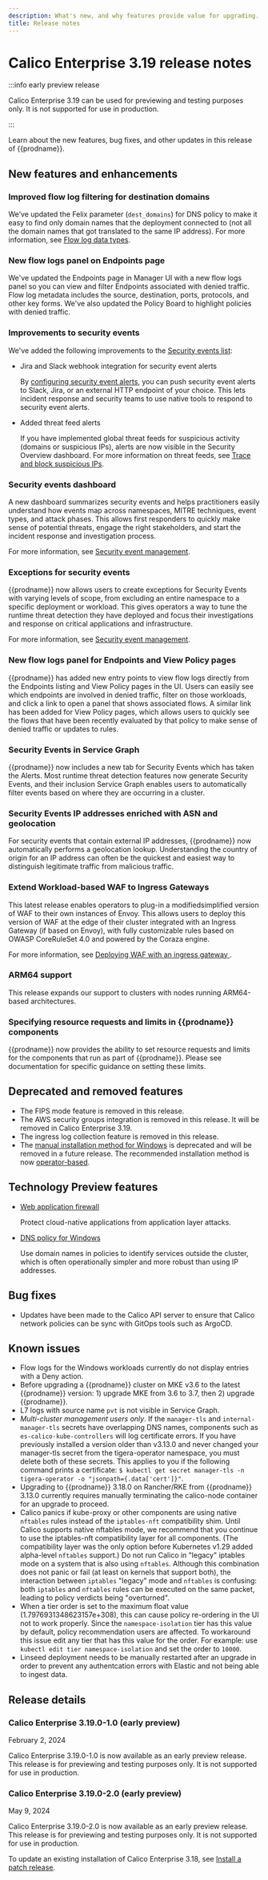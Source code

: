 ```yaml
---
description: What's new, and why features provide value for upgrading.
title: Release notes
---
```


# Calico Enterprise 3.19 release notes

:::info early preview release

Calico Enterprise 3.19 can be used for previewing and testing purposes only.
It is not supported for use in production.

:::

Learn about the new features, bug fixes, and other updates in this release of {{prodname}}.

## New features and enhancements

### Improved flow log filtering for destination domains

We’ve updated the Felix parameter (`dest_domains`) for DNS policy to make it easy to find only domain names that the deployment connected to (not all the domain names that got translated to the same IP address).
For more information, see [Flow log data types](../visibility/elastic/flow/datatypes.mdx).

### New flow logs panel on Endpoints page

We've updated the Endpoints page in Manager UI with a new flow logs panel so you can view and filter Endpoints associated with denied traffic. Flow log metadata includes the source, destination, ports, protocols, and other key forms. We've also updated the Policy Board to highlight policies with denied traffic.

### Improvements to security events

We've added the following improvements to the [Security events list](../threat/security-event-management):

- Jira and Slack webhook integration for security event alerts

  By [configuring security event alerts](../threat/configuring-webhooks), you can push security event alerts to Slack, Jira, or an external HTTP endpoint of your choice.
  This lets incident response and security teams to use native tools to respond to security event alerts.

- Added threat feed alerts

  If you have implemented global threat feeds for suspicious activity (domains or suspicious IPs), alerts are now visible in the Security Overview dashboard.
  For more information on threat feeds, see [Trace and block suspicious IPs](../threat/suspicious-ips).

### Security events dashboard

A new dashboard summarizes security events and helps practitioners easily understand how events map across namespaces, MITRE techniques, event types, and attack phases. This allows first responders to quickly make sense of potential threats, engage the right stakeholders, and start the incident response and investigation process.

For more information, see [Security event management](../threat/security-event-management.mdx).

### Exceptions for security events

{{prodname}} now allows users to create exceptions for Security Events with varying levels of scope, from excluding an entire namespace to a specific deployment or workload. This gives operators a way to tune the runtime threat detection they have deployed and focus their investigations and response on critical applications and infrastructure.

For more information, see [Security event management](../threat/security-event-management.mdx).

### New flow logs panel for Endpoints and View Policy pages

{{prodname}} has added new entry points to view flow logs directly from the Endpoints listing and View Policy pages in the UI.
Users can easily see which endpoints are involved in denied traffic, filter on those workloads, and click a link to open a panel that shows associated flows.
A similar link has been added for View Policy pages, which allows users to quickly see the flows that have been recently evaluated by that policy to make sense of denied traffic or updates to rules.

### Security Events in Service Graph

{{prodname}} now includes a new tab for Security Events which has taken the Alerts. Most runtime threat detection features now generate Security Events, and their inclusion Service Graph enables users to automatically filter events based on where they are occurring in a cluster.

### Security Events IP addresses enriched with ASN and geolocation

For security events that contain external IP addresses, {{prodname}} now automatically performs a geolocation lookup. Understanding the country of origin for an IP address can often be the quickest and easiest way to distinguish legitimate traffic from malicious traffic.

### Extend Workload-based WAF to Ingress Gateways

This latest release enables operators to plug-in a modifiedsimplified version of WAF to their own instances of Envoy.
This allows users to deploy this version of WAF at the edge of their cluster integrated with an Ingress Gateway (if based on Envoy), with fully customizable rules based on OWASP CoreRuleSet 4.0 and powered by the Coraza engine.

For more information, see [Deploying WAF with an ingress gateway ](../threat/deploying-waf-ingress-gateway.mdx).

### ARM64 support

This release expands our support to clusters with nodes running ARM64-based architectures.

### Specifying resource requests and limits in {{prodname}} components

{{prodname}} now provides the ability to set resource requests and limits for the components that run as part of {{prodname}}. Please see documentation for specific guidance on setting these limits.

## Deprecated and removed features

* The FIPS mode feature is removed in this release.
* The AWS security groups integration is removed in this release.
  It will be removed in Calico Enterprise 3.19.
* The ingress log collection feature is removed in this release.
* The [manual installation method for Windows](../getting-started/install-on-clusters/windows-calico/manual-install/) is deprecated and will be removed in a future release.
  The recommended installation method is now [operator-based](../getting-started/install-on-clusters/windows-calico/operator).

## Technology Preview features

- [Web application firewall](../threat/web-application-firewall)

   Protect cloud-native applications from application layer attacks.

- [DNS policy for Windows](../getting-started/install-on-clusters/windows-calico/limitations#dns-policy-limitations)

   Use domain names in policies to identify services outside the cluster, which is often operationally simpler and more robust than using IP addresses.


## Bug fixes

* Updates have been made to the Calico API server to ensure that Calico network policies can be sync with GitOps tools such as ArgoCD.


## Known issues

* Flow logs for the Windows workloads currently do not display entries with a Deny action.
* Before upgrading a {{prodname}} cluster on MKE v3.6 to the latest {{prodname}} version: 1) upgrade MKE from 3.6 to 3.7, then 2) upgrade {{prodname}}.
* L7 logs with source name `pvt` is not visible in Service Graph.
* *Multi-cluster management users only*. If the `manager-tls` and `internal-manager-tls` secrets have overlapping DNS names, components such as `es-calico-kube-controllers` will log certificate errors. If you have previously installed a version older than v3.13.0 and never changed your manager-tls secret from the tigera-operator namespace, you must delete both of these secrets. This applies to you if the following command prints a certificate: `$ kubectl get secret manager-tls -n tigera-operator -o "jsonpath={.data['cert']}"`.
* Upgrading to {{prodname}} 3.18.0 on Rancher/RKE from {{prodname}} 3.13.0 currently requires manually terminating the calico-node container for an upgrade to proceed.
* Calico panics if kube-proxy or other components are using native `nftables` rules instead of the `iptables-nft` compatibility shim. Until Calico supports native nftables mode, we recommend that you continue to use the iptables-nft compatibility layer for all components. (The compatibility layer was the only option before Kubernetes v1.29 added alpha-level `nftables` support.) Do not run Calico in "legacy" iptables mode on a system that is also using `nftables`. Although this combination does not panic or fail (at least on kernels that support both), the interaction between `iptables` "legacy" mode and `nftables` is confusing: both `iptables` and `nftables` rules can be executed on the same packet, leading to policy verdicts being "overturned".
* When a tier order is set to the maximum float value (1.7976931348623157e+308), this can cause policy re-ordering in the UI not to work properly. Since the `namespace-isolation` tier has this value by default, policy recommendation users are affected. To workaround this issue edit any tier that has this value for the order. For example: use `kubectl edit tier namespace-isolation` and set the order to `10000`.
* Linseed deployment needs to be manually restarted after an upgrade in order to prevent any authentcation errors with Elastic and not being able to ingest data.

## Release details

### Calico Enterprise 3.19.0-1.0 (early preview)

February 2, 2024

Calico Enterprise 3.19.0-1.0 is now available as an early preview release.
This release is for previewing and testing purposes only.
It is not supported for use in production.

### Calico Enterprise 3.19.0-2.0 (early preview)

May 9, 2024

Calico Enterprise 3.19.0-2.0 is now available as an early preview release.
This release is for previewing and testing purposes only.
It is not supported for use in production.

To update an existing installation of Calico Enterprise 3.18, see [Install a patch release](../getting-started/manifest-archive.mdx).
